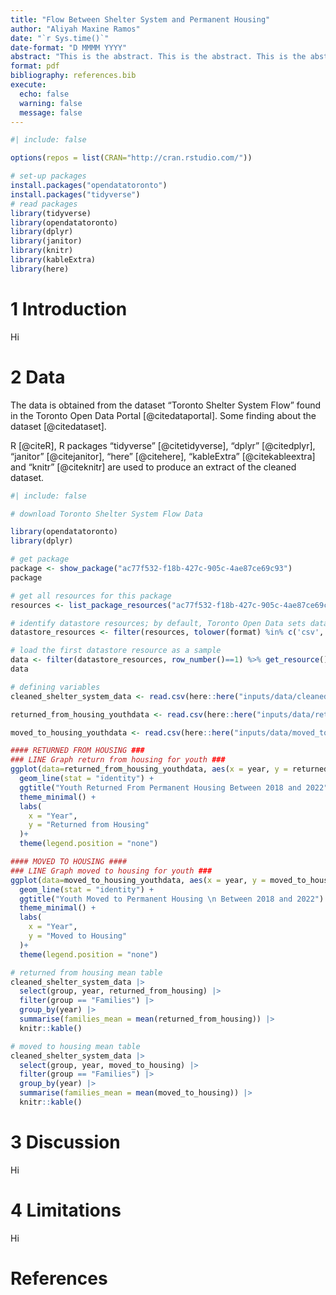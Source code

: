 ```yaml
---
title: "Flow Between Shelter System and Permanent Housing"
author: "Aliyah Maxine Ramos"
date: "`r Sys.time()`"
date-format: "D MMMM YYYY"
abstract: "This is the abstract. This is the abstract. This is the abstract."
format: pdf
bibliography: references.bib
execute:
  echo: false
  warning: false
  message: false
---
```


```r
#| include: false

options(repos = list(CRAN="http://cran.rstudio.com/"))

# set-up packages
install.packages("opendatatoronto")
install.packages("tidyverse")
# read packages
library(tidyverse)
library(opendatatoronto)
library(dplyr)
library(janitor)
library(knitr)
library(kableExtra)
library(here)
```

# 1 Introduction

Hi

# 2 Data

The data is obtained from the dataset "Toronto Shelter System Flow" found in the Toronto Open Data Portal [@citedataportal]. Some finding about the dataset [@citedataset].

R [@citeR], R packages "tidyverse" [@citetidyverse], "dplyr" [@citedplyr], "janitor" [@citejanitor], "here" [@citehere], "kableExtra" [@citekableextra] and "knitr" [@citeknitr] are used to produce an extract of the cleaned dataset.

```r
#| include: false

# download Toronto Shelter System Flow Data

library(opendatatoronto)
library(dplyr)

# get package
package <- show_package("ac77f532-f18b-427c-905c-4ae87ce69c93")
package

# get all resources for this package
resources <- list_package_resources("ac77f532-f18b-427c-905c-4ae87ce69c93")

# identify datastore resources; by default, Toronto Open Data sets datastore resource format to CSV for non-geospatial and GeoJSON for geospatial resources
datastore_resources <- filter(resources, tolower(format) %in% c('csv', 'geojson'))

# load the first datastore resource as a sample
data <- filter(datastore_resources, row_number()==1) %>% get_resource()
data
```

```r
# defining variables
cleaned_shelter_system_data <- read.csv(here::here("inputs/data/cleaned_shelter_system_data.csv"))

returned_from_housing_youthdata <- read.csv(here::here("inputs/data/returned_from_housing_youthdata.csv"))

moved_to_housing_youthdata <- read.csv(here::here("inputs/data/moved_to_housing_youthdata.csv"))
```

```r
#### RETURNED FROM HOUSING ###
### LINE Graph return from housing for youth ###
ggplot(data=returned_from_housing_youthdata, aes(x = year, y = returned_from_housing, fill = year)) +
  geom_line(stat = "identity") +
  ggtitle("Youth Returned From Permanent Housing Between 2018 and 2022") +
  theme_minimal() +
  labs(
    x = "Year",
    y = "Returned from Housing"
  )+
  theme(legend.position = "none")
```

```r
#### MOVED TO HOUSING ####
### LINE Graph moved to housing for youth ###
ggplot(data=moved_to_housing_youthdata, aes(x = year, y = moved_to_housing, fill = year)) +
  geom_line(stat = "identity") +
  ggtitle("Youth Moved to Permanent Housing \n Between 2018 and 2022") +
  theme_minimal() +
  labs(
    x = "Year",
    y = "Moved to Housing"
  )+
  theme(legend.position = "none")
```

```r
# returned from housing mean table
cleaned_shelter_system_data |>
  select(group, year, returned_from_housing) |>
  filter(group == "Families") |>
  group_by(year) |>
  summarise(families_mean = mean(returned_from_housing)) |>
  knitr::kable()
```

```r
# moved to housing mean table
cleaned_shelter_system_data |>
  select(group, year, moved_to_housing) |>
  filter(group == "Families") |>
  group_by(year) |>
  summarise(families_mean = mean(moved_to_housing)) |>
  knitr::kable()
```

# 3 Discussion

Hi

# 4 Limitations

Hi

\newpage

# References
